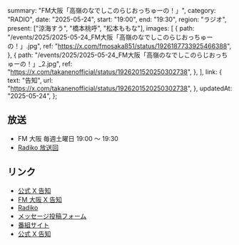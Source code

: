   summary: "FM大阪「高嶺のなでしこのらじおっちゅーの！」",
  category: "RADIO",
  date: "2025-05-24",
  start: "19:00",
  end: "19:30",
  region: "ラジオ",
  present: ["涼海すう", "橋本桃呼", "松本ももな"],
  images: [
    {
      path: "/events/2025/2025-05-24_FM大阪「高嶺のなでしこのらじおっちゅーの！」.jpg",
      ref: "https://x.com/fmosaka851/status/1926187733925466388",
    },
    {
      path: "/events/2025/2025-05-24_FM大阪「高嶺のなでしこのらじおっちゅーの！」_2.jpg",
      ref: "https://x.com/takanenofficial/status/1926201520250302738",
    },
  ],
  link: {
    text: "告知",
    url: "https://x.com/takanenofficial/status/1926201520250302738",
  },
  updatedAt: "2025-05-24",
};

## 放送

- FM 大阪 毎週土曜日 19:00 〜 19:30
- [Radiko 放送回](https://radiko.jp/share?sid=FMO&t=20250524190000)

## リンク

- [公式 X 告知](https://x.com/takanenofficial/status/1926201520250302738)
- [FM 大阪 X 告知](https://x.com/fmosaka851/status/1926187733925466388)
- [Radiko](https://radiko.jp/share?sid=FMO&t=20250524190000)
- [メッセージ投稿フォーム](https://fmosaka.futureartist.net/enquete/354047)
- [番組サイト](https://www.fmosaka.net/_ct/17722199)
- [公式 X 告知](https://x.com/takanenofficial/status/1836979149044600863)

